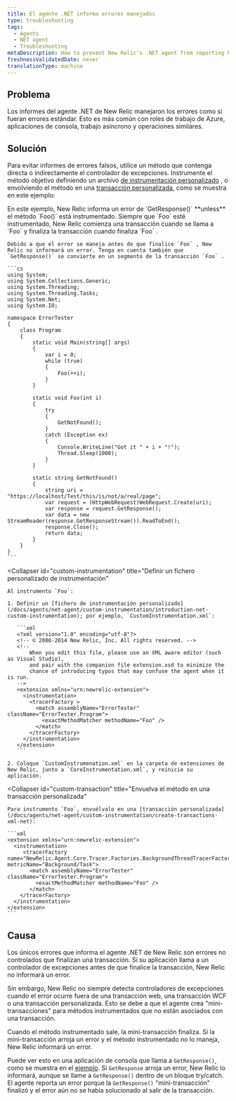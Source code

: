 ```yaml
---
title: El agente .NET informa errores manejados
type: troubleshooting
tags:
  - Agents
  - NET agent
  - Troubleshooting
metaDescription: How to prevent New Relic's .NET agent from reporting handled errors as though they are standard errors.
freshnessValidatedDate: never
translationType: machine
---
```


## Problema

Los informes del agente .NET de New Relic manejaron los errores como si fueran errores estándar. Esto es más común con roles de trabajo de Azure, aplicaciones de consola, trabajo asíncrono y operaciones similares.

## Solución

Para evitar informes de errores falsos, utilice un método que contenga directa o indirectamente el controlador de excepciones. Instrumente el método objetivo definiendo un archivo [de instrumentación personalizado](/docs/agents/net-agent/custom-instrumentation/introduction-net-custom-instrumentation) , o envolviendo el método en una [transacción personalizada](/docs/agents/net-agent/custom-instrumentation/create-transactions-xml-net), como se muestra en este ejemplo:

<CollapserGroup>
  <Collapser
    id="get-response-block"
    title="GetResponse() arroja un error"
  >
    En este ejemplo, New Relic informa un error de `GetResponse()` <DoNotTranslate>**unless**</DoNotTranslate> el método `Foo()` está instrumentado. Siempre que `Foo` esté instrumentado, New Relic comienza una transacción cuando se llama a `Foo` y finaliza la transacción cuando finaliza `Foo` .

    Debido a que el error se maneja antes de que finalice `Foo` , New Relic no informará un error. Tenga en cuenta también que `GetResponse()` se convierte en un segmento de la transacción `Foo` .

    ```cs
    using System;
    using System.Collections.Generic;
    using System.Threading;
    using System.Threading.Tasks;
    using System.Net;
    using System.IO;

    namespace ErrorTester
    {
        class Program
        {
            static void Main(string[] args)
            {
                var i = 0;
                while (true)
                {
                    Foo(++i);
                }
            }

            static void Foo(int i)
            {
                try
                {
                    GetNotFound();
                }
                catch (Exception ex)
                {
                    Console.WriteLine("Got it " + i + "!");
                    Thread.Sleep(1000);
                }
            }

            static string GetNotFound()
            {
                string uri = "https://localhost/Test/this/is/not/a/real/page";
                var request = (HttpWebRequest)WebRequest.Create(uri);
                var response = request.GetResponse();
                var data = new StreamReader(response.GetResponseStream()).ReadToEnd();
                response.Close();
                return data;
            }
        }
    }
    ```
  </Collapser>

  <Collapser
    id="custom-instrumentation"
    title="Definir un fichero personalizado de instrumentación"
  >
    Al instrumento `Foo`:

    1. Definir un [fichero de instrumentación personalizado](/docs/agents/net-agent/custom-instrumentation/introduction-net-custom-instrumentation); por ejemplo, `CustomInstrumentation.xml`:

       ```xml
       <?xml version="1.0" encoding="utf-8"?>
       <!-- © 2008-2014 New Relic, Inc. All rights reserved. -->
       <!--
           When you edit this file, please use an XML aware editor (such as Visual Studio),
           and pair with the companion file extension.xsd to minimize the
           chance of introducing typos that may confuse the agent when it is run.
       -->
       <extension xmlns="urn:newrelic-extension">
         <instrumentation>
           <tracerFactory >
             <match assemblyName="ErrorTester" className="ErrorTester.Program">
               <exactMethodMatcher methodName="Foo" /> 
             </match>
           </tracerFactory>
         </instrumentation>
       </extension>
       ```

    2. Coloque `CustomInstrumenation.xml` en la carpeta de extensiones de New Relic, junto a `CoreInstrumentation.xml`, y reinicie su aplicación.
  </Collapser>

  <Collapser
    id="custom-transaction"
    title="Envuelva el método en una transacción personalizada"
  >
    Para instrumento `Foo`, envuélvalo en una [transacción personalizada](/docs/agents/net-agent/custom-instrumentation/create-transactions-xml-net):

    ```xml
    <extension xmlns="urn:newrelic-extension">
      <instrumentation>
         <tracerFactory name="NewRelic.Agent.Core.Tracer.Factories.BackgroundThreadTracerFactory" metricName="Background/Task">
           <match assemblyName="ErrorTester" className="ErrorTester.Program">
             <exactMethodMatcher methodName="Foo" />
           </match>
        </tracerFactory>
      </instrumentation>
    </extension>
    ```
  </Collapser>
</CollapserGroup>

## Causa

Los únicos errores que informa el agente .NET de New Relic son errores no controlados que finalizan una transacción. Si su aplicación llama a un controlador de excepciones antes de que finalice la transacción, New Relic no informará un error.

Sin embargo, New Relic no siempre detecta controladores de excepciones cuando el error ocurre fuera de una transacción web, una transacción WCF o una transacción personalizada. Esto se debe a que el agente crea "mini-transacciones" para métodos instrumentados que no están asociados con una transacción.

Cuando el método instrumentado sale, la mini-transacción finaliza. Si la mini-transacción arroja un error y el método instrumentado no lo maneja, New Relic informará un error.

Puede ver esto en una aplicación de consola que llama a `GetResponse()`, como se muestra en el [ejemplo](#get-response-block). Si `GetResponse` arroja un error, New Relic lo informará, aunque se llame a `GetResponse()` dentro de un bloque try/catch. El agente reporta un error porque la `GetResponse()` "mini-transacción" finalizó y el error aún no se había solucionado al salir de la transacción.